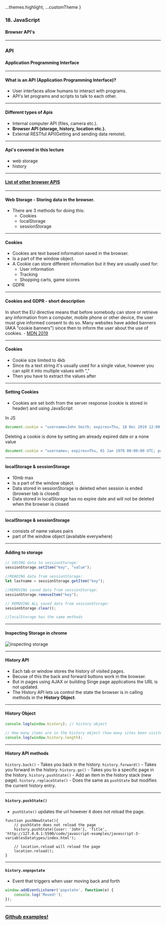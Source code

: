 
  ...themes.highlight,
  ...customTheme
}



### 18. JavaScript
#### Browser API's


---

### API
#### Application Programming Interface


---


#### What is an API (Application Programming Interface)?

* User interfaces allow humans to interact with programs.
* API's let programs and scripts to talk to each other.



---
	

#### Different types of Apis

* Internal computer API (files, camera etc.).
* <b>Browser API (storage, history, location etc.).</b>
* External RESTful API(Getting and sending data remote).



---

#### Api's covered in this lecture

* web storage
* history



---

#### <a href="https://developer.mozilla.org/sv-SE/docs/Web/API">List of other browser APIS</a>


---

#### Web Storage - Storing data in the browser.

* There are 3 methods for doing this:
  * Cookies
  * localStorage
  * sessionStorage


---

#### Cookies

* Cookies are text based information saved in the browser.
* Is a part of the window object.
* A Cookie can store different information but it they are usually used for:
  * User information
  * Tracking
  * Shopping carts, game scores
* GDPR


---

#### Cookies and GDPR - short description
In short the EU directive means that before somebody can store or retrieve any information from a computer, mobile phone or other device, the user must give informed consent to do so. Many websites have added banners (AKA "cookie banners") since then to inform the user about the use of cookies. - <a href="https://developer.mozilla.org/en-US/docs/Web/HTTP/Cookies">MDN 2019</a>


---

#### Cookies

* Cookie size limited to 4kb
* Since its a text string it's usually used for a single value, however you can split it into multiple values with ","
* Then you have to extract the values after



---

#### Setting Cookies
* Cookies are set both from the server response (cookie is stored in header) and using JavaScript

In JS
```JavaScript
document.cookie = "username=John Smith; expires=Thu, 18 Dec 2019 12:00:00 UTC; path=/";
```

Deleting a cookie is done by setting am already expired date or a none value
```JavaScript
document.cookie = "username=; expires=Thu, 01 Jan 1970 00:00:00 UTC; path=/;";
```




---

#### localStorage & sessionStorage

* 10mb max
* Is a part of the window object.
* Data stored in sessionStorage is deleted when session is ended (browser tab is closed)
* Data stored in localStorage has no expire date and will not be deleted when the browser is closed


---

#### localStorage & sessionStorage

* consists of name values pairs
* part of the window object (available everywhere)


---

#### Adding to storage

```JavaScript
// SAVING data to sessionStorage:
sessionStorage.setItem("key", "value");

//READING data from sessionStorage:
let lastname = sessionStorage.getItem("key");

//REMOVING saved data from sessionStorage:
sessionStorage.removeItem("key");

// REMOVING ALL saved data from sessionStorage:
sessionStorage.clear();

//localStorage has the same methods
```


---

#### Inspecting Storage in chrome

<img src={img1} alt="inspecting storage"/>


---

#### History API

* Each tab or window stores the history of visited pages.
* Becuse of this the back and forward buttons work in the browser.
* But in pages using AJAX or building Singe page applications the URL is not updated.
* The History API lets us control the state the browser is in calling methods in the <b>History Object</b>.


---

#### History Object
				
```JavaScript
console.log(window.history); // history object

// How many items are in the history object (how many sites been visited if not modified)
console.log(window.history.length); 
```


---

#### History API methods

```history.back()``` - Takes you back in the history.
```history.forward()``` - Takes you forward in the history.
```history.go()``` - Takes you to a specific page in the history.
```history.pushState()``` - Add an item in the history stack (new page).
```history.replaceState()``` - Does the same as ```pushState``` but modifies the current history entry.


---

#### ```history.pushState()```

* ```pushState()``` updates the url however it does not reload the page.

```
function pushNewState(){
	// pushState does not reload the page
	history.pushState({user: 'John'}, 'Title', 'http://127.0.0.1:5500/code/javascript-examples/javascript-3-variablesDatatypes/index.html');
	
	// location.reload will reload the page
	location.reload();
}
```


---

#### ```history.onpopstate```

* Event that triggers when user moving back and forth 

```JavaScript
window.addEventListener('popstate', function(e) {
	console.log('Moved!');
});
```


---

### <a href="https://github.com/SofthouseVxo/Education" target="_blank">Github examples!</a>